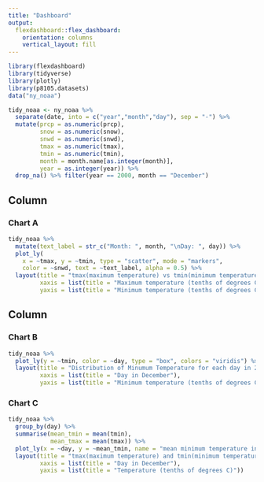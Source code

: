 ```yaml
---
title: "Dashboard"
output: 
  flexdashboard::flex_dashboard:
    orientation: columns
    vertical_layout: fill
---
```


```r
library(flexdashboard)
library(tidyverse)
library(plotly)
library(p8105.datasets)
data("ny_noaa")
```

```r
tidy_noaa <- ny_noaa %>%
  separate(date, into = c("year","month","day"), sep = "-") %>%
  mutate(prcp = as.numeric(prcp), 
         snow = as.numeric(snow), 
         snwd = as.numeric(snwd), 
         tmax = as.numeric(tmax), 
         tmin = as.numeric(tmin),
         month = month.name[as.integer(month)],
         year = as.integer(year)) %>%
  drop_na() %>% filter(year == 2000, month == "December")
```



Column {data-width=650}
-----------------------------------------------------------------------

### Chart A

```r
tidy_noaa %>%
  mutate(text_label = str_c("Month: ", month, "\nDay: ", day)) %>% 
  plot_ly(
    x = ~tmax, y = ~tmin, type = "scatter", mode = "markers",
    color = ~snwd, text = ~text_label, alpha = 0.5) %>%
  layout(title = "tmax(maximum temperature) vs tmin(minimum temperature ) in 2000 December",
         xaxis = list(title = "Maximum temperature (tenths of degrees C)"),
         yaxis = list(title = "Minimum temperature (tenths of degrees C)"))
```

Column {data-width=350}
-----------------------------------------------------------------------

### Chart B

```r
tidy_noaa %>% 
  plot_ly(y = ~tmin, color = ~day, type = "box", colors = "viridis") %>%
  layout(title = "Distribution of Minumum Temperature for each day in 2000 December",
         xaxis = list(title = "Day in December"),
         yaxis = list(title = "Minimum temperature (tenths of degrees C)"))
```

### Chart C

```r
tidy_noaa %>% 
  group_by(day) %>%
  summarise(mean_tmin = mean(tmin),
            mean_tmax = mean(tmax)) %>%
  plot_ly(x = ~day, y = ~mean_tmin, name = "mean minimum temperature in 2000 December", type = 'scatter', mode = 'lines', line = list(color = "rgb(205, 12, 24)")) %>% add_trace(y = ~mean_tmax, name = "mean maximum temperature in 2000 December", line = list(color = "rgb(22, 96, 167)")) %>%
  layout(title = "tmax(maximum temperature) and tmin(minimum temperature ) for each day in 2000 December",
         xaxis = list(title = "Day in December"),
         yaxis = list(title = "Temperature (tenths of degrees C)"))
```

